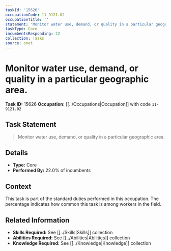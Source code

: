 ```yaml
---
taskId: '15626'
occupationCode: 11-9121.02
occupationTitle: ''
statement: 'Monitor water use, demand, or quality in a particular geographic area.'
taskType: Core
incumbentsResponding: 22
collection: Tasks
source: onet
---
```

# Monitor water use, demand, or quality in a particular geographic area.

**Task ID:** 15626
**Occupation:** [[../Occupations|Occupation]] with code `11-9121.02`

## Task Statement

> Monitor water use, demand, or quality in a particular geographic area.

## Details

- **Type:** Core
- **Performed By:** 22.0% of incumbents

## Context

This task is part of the standard duties performed in this occupation. The percentage indicates how common this task is among workers in the field.

## Related Information

- **Skills Required:** See [[../Skills|Skills]] collection
- **Abilities Required:** See [[../Abilities|Abilities]] collection
- **Knowledge Required:** See [[../Knowledge|Knowledge]] collection
